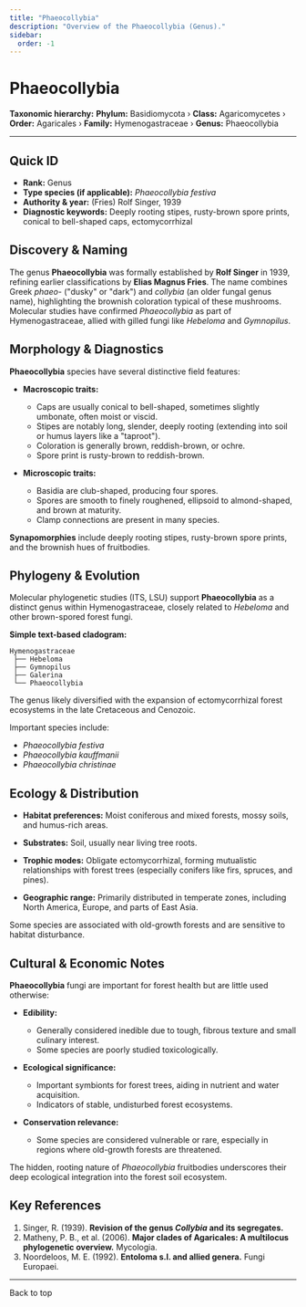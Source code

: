 ```yaml
---
title: "Phaeocollybia"
description: "Overview of the Phaeocollybia (Genus)."
sidebar:
  order: -1
---
```



# Phaeocollybia <Badge variant="note" text="Genus" />

**Taxonomic hierarchy:** **Phylum:** Basidiomycota › **Class:** Agaricomycetes › **Order:** Agaricales › **Family:** Hymenogastraceae › **Genus:** Phaeocollybia

---

## Quick ID
* **Rank:** Genus  
* **Type species (if applicable):** _Phaeocollybia festiva_  
* **Authority & year:** (Fries) Rolf Singer, 1939  
* **Diagnostic keywords:** Deeply rooting stipes, rusty-brown spore prints, conical to bell-shaped caps, ectomycorrhizal  

## Discovery & Naming
The genus **Phaeocollybia** was formally established by **Rolf Singer** in 1939, refining earlier classifications by **Elias Magnus Fries**. The name combines Greek _phaeo-_ ("dusky" or "dark") and _collybia_ (an older fungal genus name), highlighting the brownish coloration typical of these mushrooms. Molecular studies have confirmed _Phaeocollybia_ as part of Hymenogastraceae, allied with gilled fungi like _Hebeloma_ and _Gymnopilus_.

## Morphology & Diagnostics
**Phaeocollybia** species have several distinctive field features:

- **Macroscopic traits:**
  - Caps are usually conical to bell-shaped, sometimes slightly umbonate, often moist or viscid.
  - Stipes are notably long, slender, deeply rooting (extending into soil or humus layers like a "taproot").
  - Coloration is generally brown, reddish-brown, or ochre.
  - Spore print is rusty-brown to reddish-brown.

- **Microscopic traits:**
  - Basidia are club-shaped, producing four spores.
  - Spores are smooth to finely roughened, ellipsoid to almond-shaped, and brown at maturity.
  - Clamp connections are present in many species.

**Synapomorphies** include deeply rooting stipes, rusty-brown spore prints, and the brownish hues of fruitbodies.

## Phylogeny & Evolution
Molecular phylogenetic studies (ITS, LSU) support **Phaeocollybia** as a distinct genus within Hymenogastraceae, closely related to _Hebeloma_ and other brown-spored forest fungi.

**Simple text-based cladogram:**
```
Hymenogastraceae
 ├── Hebeloma
 ├── Gymnopilus
 ├── Galerina
 └── Phaeocollybia
```
The genus likely diversified with the expansion of ectomycorrhizal forest ecosystems in the late Cretaceous and Cenozoic.

Important species include:

- _Phaeocollybia festiva_
- _Phaeocollybia kauffmanii_
- _Phaeocollybia christinae_

## Ecology & Distribution
- **Habitat preferences:** Moist coniferous and mixed forests, mossy soils, and humus-rich areas.
- **Substrates:** Soil, usually near living tree roots.
- **Trophic modes:** Obligate ectomycorrhizal, forming mutualistic relationships with forest trees (especially conifers like firs, spruces, and pines).

- **Geographic range:** Primarily distributed in temperate zones, including North America, Europe, and parts of East Asia.

Some species are associated with old-growth forests and are sensitive to habitat disturbance.

## Cultural & Economic Notes
**Phaeocollybia** fungi are important for forest health but are little used otherwise:

- **Edibility:**
  - Generally considered inedible due to tough, fibrous texture and small culinary interest.
  - Some species are poorly studied toxicologically.

- **Ecological significance:**
  - Important symbionts for forest trees, aiding in nutrient and water acquisition.
  - Indicators of stable, undisturbed forest ecosystems.

- **Conservation relevance:**
  - Some species are considered vulnerable or rare, especially in regions where old-growth forests are threatened.

The hidden, rooting nature of _Phaeocollybia_ fruitbodies underscores their deep ecological integration into the forest soil ecosystem.

## Key References
1. Singer, R. (1939). **Revision of the genus _Collybia_ and its segregates.**  
2. Matheny, P. B., et al. (2006). **Major clades of Agaricales: A multilocus phylogenetic overview.** Mycologia.  
3. Noordeloos, M. E. (1992). **Entoloma s.l. and allied genera.** Fungi Europaei.  

---

<LinkButton href="#top" variant="minimal" icon="arrow-up">
  Back to top
</LinkButton>
